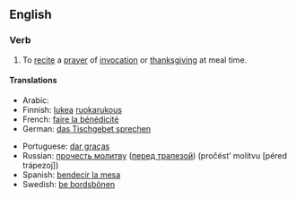 ==English==
{{wikipedia|Grace (prayer)}}

===Verb===
{{infl|en|verb|head=to [[say]] [[grace]]}}

#{{idiom}} To [[recite]] a [[prayer]] of [[invocation]] or [[thanksgiving]] at meal time.

====Translations====
{{trans-top|say a prayer of thanks}}
*Arabic: {{Arab|([[صلاة الشكر لله]]}} {{Arab|([[قبل]] [[أكل|الأكل]] [[بعد|وبعد]]}} {{IPAchar|(ʂállatu š-šúkri li-llāhi [qábla al-’ákli wa-báʕd])}}
*Finnish: [[lukea]] [[ruokarukous]]
*French: [[faire la bénédicité]]
*German: [[das Tischgebet sprechen]]
{{trans-mid}}
*Portuguese: [[dar graças]]
*Russian: [[прочесть молитву]] ([[трапеза|перед трапезой]]) (pročést’ molítvu [péred trápezoj])
*Spanish: [[bendecir la mesa]]
*Swedish: [[be bordsbönen]]
{{trans-bottom}}